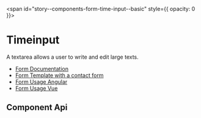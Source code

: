 
<span id="story--components-form-time-input--basic" style={{ opacity: 0 }}></span>

# Timeinput

A textarea allows a user to write and edit large texts.

- [Form Documentation](/?path=/docs/design-form--page)
- [Form Template with a contact form](?path=/docs/templates-contact-form--page)
- [Form Usage Angular](?path=/docs/getting-started-angular-usage--page#form--validation)
- [Form Usage Vue](?path=/docs/getting-started-vue-usage--page#form--validation)

<Canvas>
  <Story id="components-form-timeinput--basic" />
</Canvas>

## Component Api

<Description markdown={readme} />

<br />


<Description markdown={testing} />


<Description markdown={github} />
